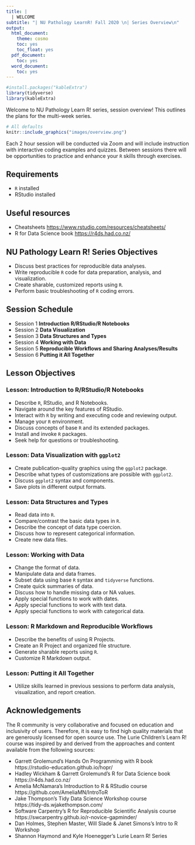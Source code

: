 ```yaml
---
title: |
  | WELCOME
subtitle: "| NU Pathology LearnR! Fall 2020 \n| Series Overview\n"
output:
  html_document:
    theme: cosmo
    toc: yes
    toc_float: yes
  pdf_document:
    toc: yes
  word_document:
    toc: yes
---
```


```r
#install.packages("kableExtra")
library(tidyverse)
library(kableExtra)
```


Welcome to NU Pathology Learn R! series, session overview! This outlines the plans for the multi-week series. 

```r
# All defaults
knitr::include_graphics("images/overview.png")
```
Each 2 hour session will be conducted via Zoom and will include instruction with interactive coding examples and quizzes. Between sessions there will be opportunities to practice and enhance your `R` skills through exercises.   

## Requirements  
 - `R` installed
 - RStudio installed

 
## Useful resources  
 - Cheatsheets  <https://www.rstudio.com/resources/cheatsheets/>
 - R for Data Science book <https://r4ds.had.co.nz/>


  
## NU Pathology Learn R! Series Objectives
 - Discuss best practices for reproducible data analyses.  
 - Write reproducible `R` code for data preparation, analysis, and visualization.  
 - Create sharable, customized reports using `R`.  
 - Perform basic troubleshooting of `R` coding errors.    

## Session Schedule
 - Session 1 **Introduction R/RStudio/R Notebooks**
 - Session 2 **Data Visualization**
 - Session 3 **Data Structures and Types**
 - Session 4 **Working with Data**
 - Session 5 **Reproducible Workflows and Sharing Analyses/Results**
 - Session 6 **Putting it All Together**
  

## Lesson Objectives  
### Lesson: Introduction to R/RStudio/R Notebooks
 - Describe `R`, RStudio, and R Notebooks.
 - Navigate around the key features of RStudio.
 - Interact with `R` by writing and executing code and reviewing output.
 - Manage your `R` environment.
 - Discuss concepts of base `R` and its extended packages.
 - Install and invoke `R` packages.
 - Seek help for questions or troubleshooting.

### Lesson: Data Visualization with `ggplot2`
 - Create publication-quality graphics using the `ggplot2` package.
 - Describe what types of customizations are possible with `ggplot2`.
 - Discuss `ggplot2` syntax and components.
 - Save plots in different output formats.

### Lesson: Data Structures and Types
 - Read data into `R`.
 - Compare/contrast the basic data types in `R`.
 - Describe the concept of data type coercion.
 - Discuss how to represent categorical information.
 - Create new data files.

### Lesson: Working with Data
 - Change the format of data.
 - Manipulate data and data frames.
 - Subset data using base `R` syntax and `tidyverse` functions.
 - Create quick summaries of data.
 - Discuss how to handle missing data or NA values.
 - Apply special functions to work with dates.
 - Apply special functions to work with text data.
 - Apply special functions to work with categorical data.

### Lesson: R Markdown and Reproducible Workflows
 - Describe the benefits of using R Projects.
 - Create an R Project and organized file structure.
 - Generate sharable reports using `R`.
 - Customize R Markdown output.

### Lesson: Putting it All Together
 - Utilize skills learned in previous sessions to perform data analysis, visualization, and report creation.


## Acknowledgements
The R community is very collaborative and focused on education and inclusivity of users. Therefore, it is easy to find high quality materials that are generously licensed for open source use. The Lurie Children's Learn R! course was inspired by and derived from the approaches and content available from the following sources:  

 * Garrett Grolemund's Hands On Programming with R book  
      https://rstudio-education.github.io/hopr/
 * Hadley Wickham & Garrett Grolemund's R for Data Science book  
      https://r4ds.had.co.nz/
 * Amelia McNamara's Introduction to R & RStudio course  
      https://github.com/AmeliaMN/IntroToR
 * Jake Thompson's Tidy Data Science Workshop course  
      https://tidy-ds.wjakethompson.com/
 * Software Carpentry's R for Reproducible Scientific Analysis course  
      https://swcarpentry.github.io/r-novice-gapminder/
 * Dan Holmes, Stephen Master, Will Slade & Janet Simons's Intro to R Workshop  
 * Shannon Haymond and Kyle Hoenegger's Lurie Learn R! Series

